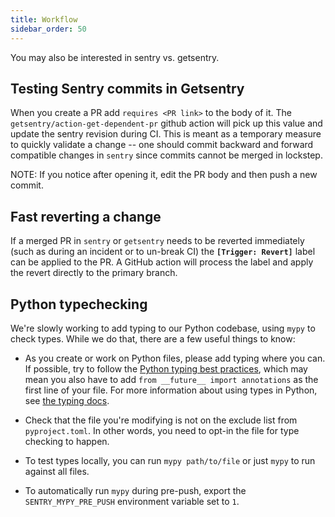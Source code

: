 ```yaml
---
title: Workflow
sidebar_order: 50
---
```


You may also be interested in <Link to="/application/sentry-vs-getsentry/">sentry vs. getsentry</Link>.


## Testing Sentry commits in Getsentry

When you create a PR add `requires <PR link>`
to the body of it. The `getsentry/action-get-dependent-pr` github action will
pick up this value and update the sentry revision during CI.  This is meant as
a temporary measure to quickly validate a change -- one should commit backward
and forward compatible changes in `sentry` since commits cannot be merged in
lockstep.

NOTE: If you notice after opening it, edit the PR body and then push a new commit.

## Fast reverting a change

If a merged PR in `sentry` or `getsentry` needs to be reverted immediately
(such as during an incident or to un-break CI) the **`[Trigger: Revert]`**
label can be applied to the PR.  A GitHub action will process the label and
apply the revert directly to the primary branch.

## Python typechecking

We're slowly working to add typing to our Python codebase, using `mypy` to check types. While we do that, there are a few useful things to know:

- As you create or work on Python files, please add typing where you can. If possible, try to follow the [Python typing best practices](https://typing.readthedocs.io/en/latest/source/best_practices.html), which may mean you also have to add `from __future__ import annotations` as the first line of your file. For more information about using types in Python, see [the typing docs](https://typing.readthedocs.io/en/latest/index.html).

- Check that the file you're modifying is not on the exclude list from `pyproject.toml`. In other words, you need to opt-in the file for type checking to happen.

- To test types locally, you can run `mypy path/to/file` or just `mypy` to run against all files.

- To automatically run `mypy` during pre-push, export the `SENTRY_MYPY_PRE_PUSH` environment variable set to `1`.
